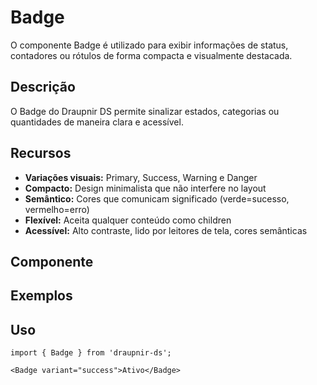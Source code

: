 
<Meta of={BadgeStories} component={Badge} />

# Badge

O componente Badge é utilizado para exibir informações de status, contadores ou rótulos de forma compacta e visualmente destacada.

## Descrição
O Badge do Draupnir DS permite sinalizar estados, categorias ou quantidades de maneira clara e acessível.

## Recursos
- **Variações visuais:** Primary, Success, Warning e Danger
- **Compacto:** Design minimalista que não interfere no layout
- **Semântico:** Cores que comunicam significado (verde=sucesso, vermelho=erro)
- **Flexível:** Aceita qualquer conteúdo como children
- **Acessível:** Alto contraste, lido por leitores de tela, cores semânticas

## Componente
<Primary />
<Controls />

## Exemplos
<Canvas>
  <Story of={BadgeStories.Primary} />
  <Story of={BadgeStories.Success} />
  <Story of={BadgeStories.Warning} />
  <Story of={BadgeStories.Danger} />
  <Story of={BadgeStories.Numeric} />
  <Story of={BadgeStories.Status} />
</Canvas>

## Uso

```tsx
import { Badge } from 'draupnir-ds';

<Badge variant="success">Ativo</Badge>
```
